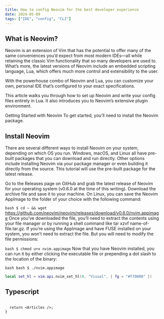 ```yaml
---
title: How to config Neovim for the best developer experience
date: 2024-05-09
tags: ["IDE", "config", "CLI"]
---
```


## What is Neovim?

Neovim is an extension of Vim that has the potential to offer many of the same conveniences you’d expect from most modern IDEs—all while retaining the classic Vim functionality that so many developers are used to. What’s more, the latest versions of Neovim include an embedded scripting language, Lua, which offers much more control and extensibility to the user.

With the powerhouse combo of Neovim and Lua, you can customize your own, personal IDE that’s configured to your exact specifications.

This article walks you through how to set up Neovim and write your config files entirely in Lua. It also introduces you to Neovim’s extensive plugin environment.

Getting Started with Neovim
To get started, you’ll need to install the Neovim package.

## Install Neovim

There are several different ways to install Neovim on your system, depending on which OS you run. Windows, macOS, and Linux all have pre-built packages that you can download and run directly. Other options include installing Neovim via your package manager or even building it directly from the source. This tutorial will use the pre-built package for the latest release.

Go to the Releases page on GitHub and grab the latest release of Neovim for your operating system (v0.6.0 at the time of this writing). Download the archive file and save it to your machine. On Linux, you can save the Neovim AppImage to the folder of your choice with the following command:

```bash $ cd ~ && wget```
https://github.com/neovim/neovim/releases/download/v0.6.0/nvim.appimage
Once you’ve downloaded the file, you’ll need to extract the contents using your file manager or by running a shell command like tar xzvf name-of-file.tar.gz. If you’re using the AppImage and have FUSE installed on your system, you won’t need to extract the file. But you will need to modify the file permissions:

```bash $ chmod u+x nvim.appimage```
Now that you have Neovim installed, you can run it by either clicking the executable file or prepending a dot slash to the location of the binary:

```bash bash $ ./nvim.appimage```

```lua 
local set_hl = vim.api.nvim_set_hl(0, "Visual", { fg = "#ff0000" })

```
## Typescript

```tsx

  return <Articles />;
}

```
